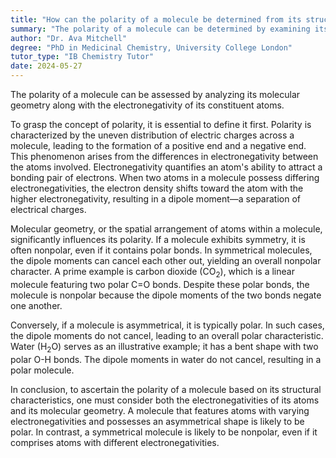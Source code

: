 ```yaml
---
title: "How can the polarity of a molecule be determined from its structure?"
summary: "The polarity of a molecule can be determined by examining its molecular geometry and the electronegativity of its atoms."
author: "Dr. Ava Mitchell"
degree: "PhD in Medicinal Chemistry, University College London"
tutor_type: "IB Chemistry Tutor"
date: 2024-05-27
---
```


The polarity of a molecule can be assessed by analyzing its molecular geometry along with the electronegativity of its constituent atoms.

To grasp the concept of polarity, it is essential to define it first. Polarity is characterized by the uneven distribution of electric charges across a molecule, leading to the formation of a positive end and a negative end. This phenomenon arises from the differences in electronegativity between the atoms involved. Electronegativity quantifies an atom's ability to attract a bonding pair of electrons. When two atoms in a molecule possess differing electronegativities, the electron density shifts toward the atom with the higher electronegativity, resulting in a dipole moment—a separation of electrical charges.

Molecular geometry, or the spatial arrangement of atoms within a molecule, significantly influences its polarity. If a molecule exhibits symmetry, it is often nonpolar, even if it contains polar bonds. In symmetrical molecules, the dipole moments can cancel each other out, yielding an overall nonpolar character. A prime example is carbon dioxide ($\text{CO}_2$), which is a linear molecule featuring two polar C=O bonds. Despite these polar bonds, the molecule is nonpolar because the dipole moments of the two bonds negate one another.

Conversely, if a molecule is asymmetrical, it is typically polar. In such cases, the dipole moments do not cancel, leading to an overall polar characteristic. Water ($\text{H}_2\text{O}$) serves as an illustrative example; it has a bent shape with two polar O-H bonds. The dipole moments in water do not cancel, resulting in a polar molecule.

In conclusion, to ascertain the polarity of a molecule based on its structural characteristics, one must consider both the electronegativities of its atoms and its molecular geometry. A molecule that features atoms with varying electronegativities and possesses an asymmetrical shape is likely to be polar. In contrast, a symmetrical molecule is likely to be nonpolar, even if it comprises atoms with different electronegativities.
    